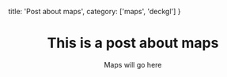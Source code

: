 
  title: 'Post about maps',
  category: ['maps', 'deckgl']
}

<Header title={metadata.title} category={metadata.category} />


# This is a post about maps

Maps will go here

<Maps />
 